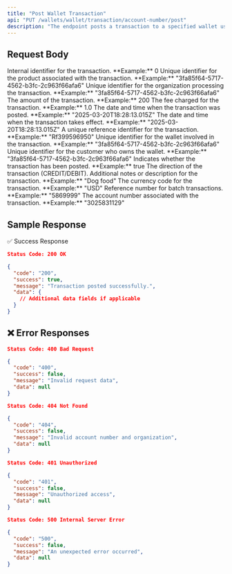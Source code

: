 ```yaml
---
title: "Post Wallet Transaction"
api: "PUT /wallets/wallet/transaction/account-number/post"
description: "The endpoint posts a transaction to a specified wallet using the account number.."
---
```



## Request Body

<ParamField body="id" type="number" required>
  Internal identifier for the transaction.
  **Example:** 0
</ParamField>

<ParamField body="productId" type="string" required>
  Unique identifier for the product associated with the transaction.
  **Example:** "3fa85f64-5717-4562-b3fc-2c963f66afa6"
</ParamField>

<ParamField body="organizationId" type="string" required>
  Unique identifier for the organization processing the transaction.
  **Example:** "3fa85f64-5717-4562-b3fc-2c963f66afa6"
</ParamField>

<ParamField body="amount" type="number" required>
  The amount of the transaction.
  **Example:** 200
</ParamField>

<ParamField body="fee" type="number">
  The fee charged for the transaction.
  **Example:** 1.0
</ParamField>

<ParamField body="postedDate" type="string" format="date-time">
  The date and time when the transaction was posted.
  **Example:** "2025-03-20T18:28:13.015Z"
</ParamField>

<ParamField body="valueDate" type="string" format="date-time">
  The date and time when the transaction takes effect.
  **Example:** "2025-03-20T18:28:13.015Z"
</ParamField>

<ParamField body="transactionReference" type="string" required>
  A unique reference identifier for the transaction.
  **Example:** "Rf399596950"
</ParamField>

<ParamField body="walletId" type="string" required>
  Unique identifier for the wallet involved in the transaction.
  **Example:** "3fa85f64-5717-4562-b3fc-2c963f66afa6"
</ParamField>

<ParamField body="customerId" type="string" required>
  Unique identifier for the customer who owns the wallet.
  **Example:** "3fa85f64-5717-4562-b3fc-2c963f66afa6"
</ParamField>

<ParamField body="isPosted" type="boolean">
  Indicates whether the transaction has been posted.
  **Example:** true
</ParamField>

<ParamField body="direction" type="string" required>
  The direction of the transaction (CREDIT/DEBIT).
</ParamField>

<ParamField body="remarks" type="string">
  Additional notes or description for the transaction.
  **Example:** "Dog food"
</ParamField>

<ParamField body="currency" type="string" required>
  The currency code for the transaction.
  **Example:** "USD"
</ParamField>

<ParamField body="batchReference" type="string">
  Reference number for batch transactions.
  **Example:** "5869999"
</ParamField>

<ParamField body="accountNumber" type="string">
  The account number associated with the transaction.
  **Example:** "3025831129"
</ParamField>


## Sample Response

✅ Success Response

```json
Status Code: 200 OK

{
  "code": "200",
  "success": true,
  "message": "Transaction posted successfully.",
  "data": {
    // Additional data fields if applicable
  }
}
```

## ❌ Error Responses

```json
Status Code: 400 Bad Request

{
  "code": "400",
  "success": false,
  "message": "Invalid request data",
  "data": null
}

Status Code: 404 Not Found

{
  "code": "404",
  "success": false,
  "message": "Invalid account number and organization",
  "data": null
}

Status Code: 401 Unauthorized

{
  "code": "401",
  "success": false,
  "message": "Unauthorized access",
  "data": null
}

Status Code: 500 Internal Server Error

{
  "code": "500",
  "success": false,
  "message": "An unexpected error occurred",
  "data": null
}

```
